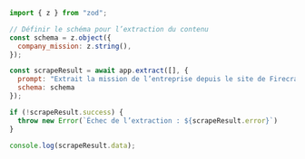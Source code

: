 ```js Node.js
import { z } from "zod";

// Définir le schéma pour l’extraction du contenu
const schema = z.object({
  company_mission: z.string(),
});

const scrapeResult = await app.extract([], {
  prompt: "Extrait la mission de l’entreprise depuis le site de Firecrawl.",
  schema: schema
});

if (!scrapeResult.success) {
  throw new Error(`Échec de l’extraction : ${scrapeResult.error}`)
}

console.log(scrapeResult.data);
```
